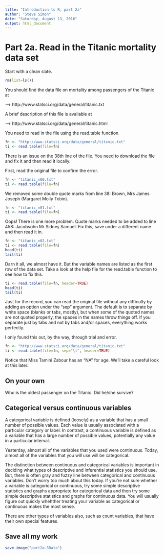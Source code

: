 ```yaml
---
title: "Introduction to R, part 2a"
author: "Steve Simon"
date: "Saturday, August 13, 2016"
output: html_document
---
```


# Part 2a. Read in the Titanic mortality data set

Start with a clean slate.

```r
rm(list=ls())
```

You should find the data file on mortality among passengers of the Titanic at

--> http://www.statsci.org/data/general/titanic.txt

A brief description of this file is available at

--> http://www.statsci.org/data/general/titanic.html

You need to read in the file using the read.table function.

```r
fn <- "http://www.statsci.org/data/general/titanic.txt"
ti <- read.table(file=fn)
```

There is an issue on the 38th line of the file. You need to download the file and fix it and then read it locally.

First, read the original file to confirm the error.

```r
fn <- "titanic_v00.txt"
ti <- read.table(file=fn)
```

We removed some double quote marks from line 38: Brown, Mrs James Joseph (Margaret Molly Tobin).

```r
fn <- "titanic_v01.txt"
ti <- read.table(file=fn)
```

Oops! There is one more problem. Quote marks needed to be added to line 458: Jacobsohn Mr Sidney Samuel. Fix this, save under a different name and then read it in.

```r
fn <- "titanic_v02.txt"
ti <- read.table(file=fn)
head(ti)
tail(ti)
```

Darn it all, we almost have it. But the variable names are listed as the first row of the data set. Take a look at the help file for the read.table function to see how to fix this.

```r
ti <- read.table(file=fn, header=TRUE)
head(ti)
tail(ti)
```

Just for the record, you can read the original file without any difficulty by adding an option under the "sep" argument. The default is to separate by white space (blanks or tabs, mostly), but when some of the quoted names are not quoted properly, the spaces in the names throw things off. If you separate just by tabs and not by tabs and/or spaces, everything works perfectly.

I only found this out, by the way, through trial and error.

```r
fn <- "http://www.statsci.org/data/general/titanic.txt"
ti <- read.table(file=fn, sep="\t", header=TRUE)
```


Notice that Miss Tamini Zabour has an "NA" for age.  We'll take a careful look at this later.

## On your own

Who is the oldest passenger on the Titanic. Did he/she survive?

## Categorical versus continuous variables

A categorical variable is defined (loosely) as a variable that has a small number of possible values. Each value is usually associated with a particular category or label. In contrast, a continuous variable is defined as a variable that has a large number of possible values, potentially any value in a particular interval.

Yesterday, almost all of the variables that you used were continuous. Today, almost all of the variables that you will use will be categorical.

The distinction between continuous and categorical variables is important in deciding what types of descriptive and inferential statistics you should use. But, there is often gray and fuzzy line between categorical and continuous variables. Don't worry too much about this today. If you're not sure whether a variable is categorical or continuous, try some simple descriptive statistics and graphs appropriate for categorical data and then try some simple descriptive statistics and graphs for continuous data. You will usually figure out quickly whehther treating your variable as categorical or continuous makes the most sense.

There are other types of variables also, such as count variables, that have their own special features.

## Save all my work

```r
save.image("part2a.RData")
```